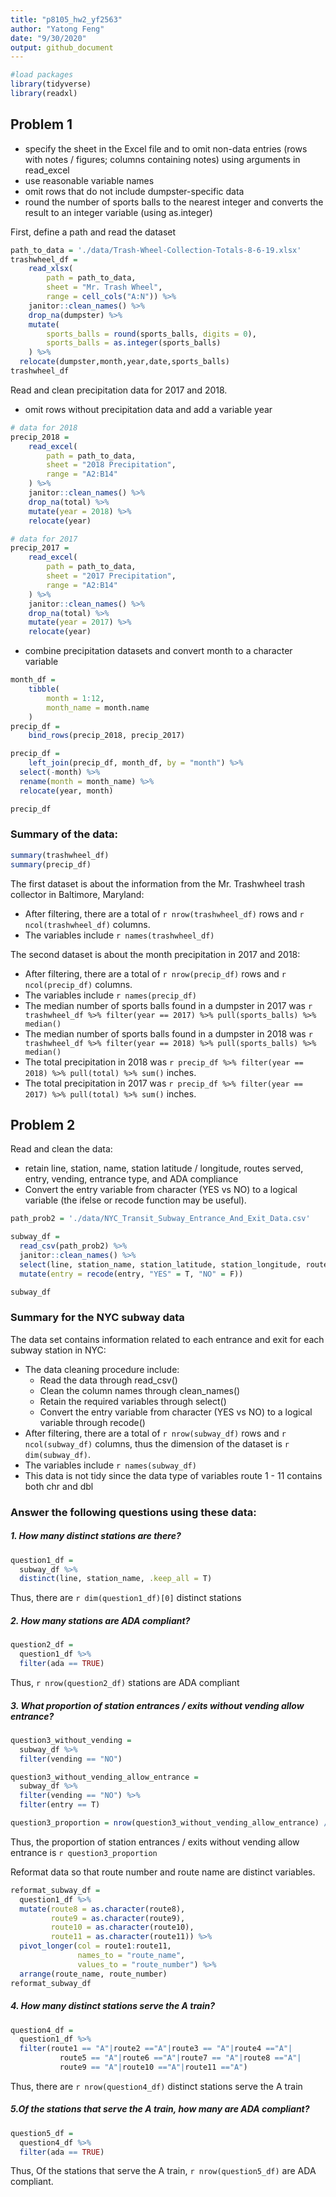 ```yaml
---
title: "p8105_hw2_yf2563"
author: "Yatong Feng"
date: "9/30/2020"
output: github_document
---
```


```r
#load packages
library(tidyverse)
library(readxl)
```

## Problem 1

- specify the sheet in the Excel file and to omit non-data entries (rows with notes / figures; columns containing notes) using arguments in read_excel
- use reasonable variable names
- omit rows that do not include dumpster-specific data
- round the number of sports balls to the nearest integer and converts the result to an integer variable (using as.integer)

First, define a path and read the dataset

```r
path_to_data = './data/Trash-Wheel-Collection-Totals-8-6-19.xlsx'
trashwheel_df = 
	read_xlsx(
		path = path_to_data,
		sheet = "Mr. Trash Wheel",
		range = cell_cols("A:N")) %>% 
	janitor::clean_names() %>% 
	drop_na(dumpster) %>% 
	mutate(
		sports_balls = round(sports_balls, digits = 0),
		sports_balls = as.integer(sports_balls)
	) %>% 
  relocate(dumpster,month,year,date,sports_balls)
trashwheel_df
```

Read and clean precipitation data for 2017 and 2018. 

- omit rows without precipitation data and add a variable year

```r
# data for 2018
precip_2018 = 
	read_excel(
		path = path_to_data,
		sheet = "2018 Precipitation",
		range = "A2:B14"
	) %>% 
	janitor::clean_names() %>% 
	drop_na(total) %>% 
	mutate(year = 2018) %>% 
	relocate(year)
```

```r
# data for 2017
precip_2017 = 
	read_excel(
		path = path_to_data,
		sheet = "2017 Precipitation",
		range = "A2:B14"
	) %>% 
	janitor::clean_names() %>% 
	drop_na(total) %>% 
	mutate(year = 2017) %>% 
	relocate(year)
```

- combine precipitation datasets and convert month to a character variable

```r
month_df = 
	tibble(
		month = 1:12,
		month_name = month.name
	)
precip_df = 
	bind_rows(precip_2018, precip_2017)

precip_df =
	left_join(precip_df, month_df, by = "month") %>% 
  select(-month) %>% 
  rename(month = month_name) %>%
  relocate(year, month)

precip_df
```


### Summary of the data:

```r
summary(trashwheel_df)
summary(precip_df)
```


The first dataset is about the information from the Mr. Trashwheel trash collector in Baltimore, Maryland:

- After filtering, there are a total of `r nrow(trashwheel_df)` rows and `r ncol(trashwheel_df)` columns. 
- The variables include `r names(trashwheel_df)`

The second dataset is about the month precipitation in 2017 and 2018:

- After filtering, there are a total of `r nrow(precip_df)` rows and `r ncol(precip_df)` columns. 
- The variables include `r names(precip_df)`
- The median number of sports balls found in a dumpster in 2017 was `r trashwheel_df %>% filter(year == 2017) %>% pull(sports_balls) %>% median()`
- The median number of sports balls found in a dumpster in 2018 was `r trashwheel_df %>% filter(year == 2018) %>% pull(sports_balls) %>% median()`
- The total precipitation in 2018 was `r precip_df %>% filter(year == 2018) %>% pull(total) %>% sum()` inches.
- The total precipitation in 2017 was `r precip_df %>% filter(year == 2017) %>% pull(total) %>% sum()` inches.

## Problem 2

Read and clean the data:

- retain line, station, name, station latitude / longitude, routes served, entry, vending, entrance type, and ADA compliance
- Convert the entry variable from character (YES vs NO) to a logical variable (the ifelse or recode function may be useful).

```r
path_prob2 = './data/NYC_Transit_Subway_Entrance_And_Exit_Data.csv'

subway_df =
  read_csv(path_prob2) %>%
  janitor::clean_names() %>% 
  select(line, station_name, station_latitude, station_longitude, route1:route11, entry, vending, entrance_type, ada) %>%
  mutate(entry = recode(entry, "YES" = T, "NO" = F))

subway_df
```

### Summary for the NYC subway data

The data set contains information related to each entrance and exit for each subway station in NYC:

- The data cleaning procedure include:
  - Read the data through read_csv()
  - Clean the column names through clean_names()
  - Retain the required variables through select()
  - Convert the entry variable from character (YES vs NO) to a logical variable through recode()
- After filtering, there are a total of `r nrow(subway_df)` rows and `r ncol(subway_df)` columns, thus the dimension of the dataset is `r dim(subway_df)`.
- The variables include `r names(subway_df)`
- This data is not tidy since the data type of variables route 1 - 11 contains both chr and dbl



### Answer the following questions using these data:

##### 1. How many distinct stations are there? 

```r
question1_df =
  subway_df %>% 
  distinct(line, station_name, .keep_all = T)
```

Thus, there are `r dim(question1_df)[0]` distinct stations


##### 2. How many stations are ADA compliant?

```r
question2_df = 
  question1_df %>% 
  filter(ada == TRUE)
```

Thus, `r nrow(question2_df)` stations are ADA compliant

##### 3. What proportion of station entrances / exits without vending allow entrance?

```r
question3_without_vending = 
  subway_df %>% 
  filter(vending == "NO")

question3_without_vending_allow_entrance = 
  subway_df %>% 
  filter(vending == "NO") %>% 
  filter(entry == T)

question3_proportion = nrow(question3_without_vending_allow_entrance) / nrow(question3_without_vending)
```

Thus, the proportion of station entrances / exits without vending allow entrance is `r question3_proportion`


Reformat data so that route number and route name are distinct variables.
```r
reformat_subway_df =
  question1_df %>%
  mutate(route8 = as.character(route8),
         route9 = as.character(route9),
         route10 = as.character(route10),
         route11 = as.character(route11)) %>%
  pivot_longer(col = route1:route11,
               names_to = "route_name", 
               values_to = "route_number") %>%
  arrange(route_name, route_number)
reformat_subway_df
```


##### 4. How many distinct stations serve the A train? 
```r
question4_df =
  question1_df %>% 
  filter(route1 == "A"|route2 =="A"|route3 == "A"|route4 =="A"|
           route5 == "A"|route6 =="A"|route7 == "A"|route8 =="A"|
           route9 == "A"|route10 =="A"|route11 =="A")
```

Thus, there are `r nrow(question4_df)` distinct stations serve the A train

##### 5.Of the stations that serve the A train, how many are ADA compliant?

```r
question5_df = 
  question4_df %>% 
  filter(ada == TRUE)
```

Thus, Of the stations that serve the A train, `r nrow(question5_df)` are ADA compliant.





